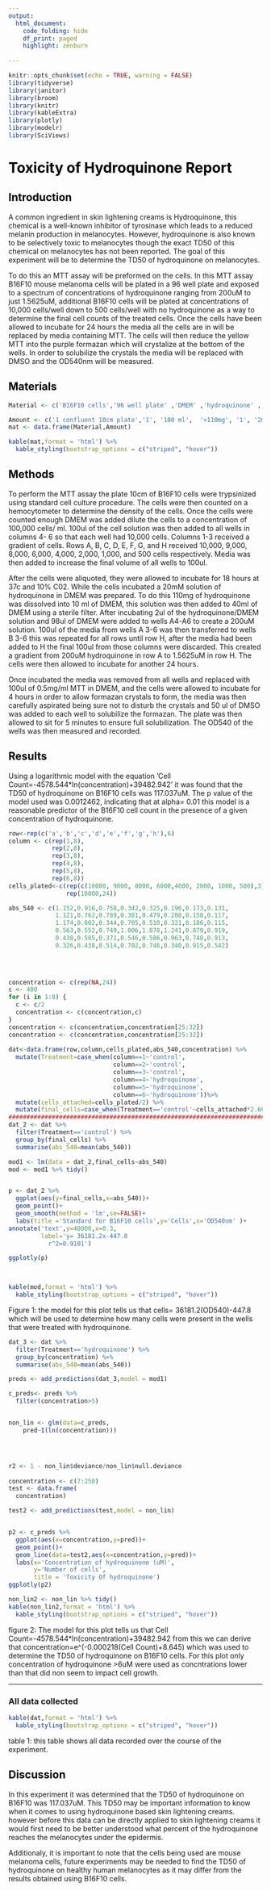 ```yaml
---
output: 
  html_document:
    code_folding: hide
    df_print: paged
    highlight: zenburn
    
---
```


<style>
.table-hover > tbody > tr:hover { 
  background-color: #0080ff;
}
</style>

```r
knitr::opts_chunk$set(echo = TRUE, warning = FALSE)
library(tidyverse)
library(janitor)
library(broom)
library(knitr)
library(kableExtra)
library(plotly)
library(modelr)
library(SciViews)
```


# <span style="color:black"> Toxicity of Hydroquinone Report </span> {.tabset}



## <span style="color:black"> Introduction </span> 
 

A common ingredient in skin lightening  creams is Hydroquinone, this chemical is a well-known inhibitor of tyrosinase which leads to a reduced melanin production in melanocytes. However, hydroquinone is also known to be selectively toxic to melanocytes though the exact TD50 of this chemical on melanocytes has not been reported. The goal of this experiment will be to determine the TD50 of hydroquinone on melanocytes.

To do this an MTT assay will be preformed on the cells. In this MTT assay B16F10 mouse melanoma cells will be plated in a 96 well plate and exposed to a spectrum of concentrations of hydroquinone ranging from 200uM to just 1.5625uM, additional B16F10 cells will be plated at concentrations of 10,000 cells/well down to 500 cells/well with no hydroquinone as a way to determine the final cell counts of the treated cells. Once the cells have been allowed to incubate for 24 hours the media all the cells are in will be replaced by media containing MTT. The cells will then reduce the yellow MTT into the purple formazan which will crystalize at the bottom of the wells. In order to solubilize the crystals the media will be replaced with DMSO and the OD540nm will be measured.


## <span style="color:black"> Materials </span> 

```r
Material <- c('B16F10 cells','96 well plate' ,'DMEM' ,'hydroquinone' ,'sterile filter' ,'MTT' ,'DMSO')

Amount <- c('1 confluent 10cm plate','1', '100 ml',  '>110mg', '1', '2ml', '2ml')
mat <- data.frame(Material,Amount)

kable(mat,format = 'html') %>% 
  kable_styling(bootstrap_options = c("striped", "hover"))
```


## <span style="color:black"> Methods </span> 

To perform the MTT assay the plate 10cm of B16F10 cells were trypsinized using standard cell culture procedure. The cells were then counted on a hemocytometer to determine the density of the cells. Once the cells were counted enough DMEM was added dilute the cells to a concentration of 100,000 cells/ ml. 100ul of the cell solution was then added to all wells in columns 4- 6 so that each well had 10,000 cells. Columns 1-3 received a gradient of cells. Rows A, B, C, D, E, F, G, and H received 10,000, 9,000, 8,000, 6,000, 4,000, 2,000, 1,000, and 500 cells respectively. Media was then added to increase the final volume of all wells to 100ul. 
	
	
After the cells were aliquoted, they were allowed to incubate for 18 hours at 37c and 10% C02. While the cells incubated a 20mM solution of hydroquinone in DMEM was prepared. To do this 110mg of hydroquinone was dissolved into 10 ml of DMEM, this solution was then added to 40ml of DMEM using a sterile filter. After incubating 2ul of the hydroquinone/DMEM solution and 98ul of DMEM were added to wells A4-A6 to create a 200uM solution. 100ul of the media from wells A 3-6 was then transferred to wells  B 3-6 this was repeated for all rows until row H, after the media had been added to H the final 100ul from those columns were discarded. This created a gradient from 200uM hydroquinone in row A to 1.5625uM in row H. The cells were then allowed to incubate for another 24 hours.
	

Once incubated the media was removed from all wells and replaced with 100ul of  0.5mg/ml MTT in DMEM, and the cells were allowed to incubate for 4 hours in order to allow formazan crystals to form, the media was then carefully aspirated being sure not to disturb the crystals and 50 ul of DMSO was added to each well to solubilize the formazan. The plate was then allowed to sit for 5 minutes to ensure full solubilization. The OD540 of the wells was then measured and recorded.


## <span style="color:black"> Results </span> 

Using a logarithmic model with the equation 'Cell Count=-4578.544*ln(concentration)+39482.942' it was found that the TD50 of hydroquinone on B16F10 cells was 117.037uM. The p value of the model used was 0.0012462, indicating that at alpha= 0.01 this model is a reasonable predictor of the B16F10 cell count in the presence of a given concentration of hydroquinone.  


```r
row<-rep(c('a','b','c','d','e','f','g','h'),6)
column <- c(rep(1,8),
            rep(2,8),
            rep(3,8),
            rep(4,8),
            rep(5,8),
            rep(6,8))
cells_plated<-c(rep(c(10000, 9000, 8000, 6000,4000, 2000, 1000, 500),3), 
                rep(10000,24))

abs_540 <- c(1.152,0.916,0.758,0.342,0.325,0.196,0.173,0.131,
             1.121,0.762,0.789,0.381,0.479,0.280,0.158,0.117,
             1.174,0.802,0.344,0.705,0.510,0.321,0.186,0.115,
             0.563,0.552,0.749,1.006,1.078,1.241,0.879,0.919,
             0.438,0.585,0.371,0.546,0.586,0.963,0.748,0.913,
             0.326,0.438,0.514,0.702,0.746,0.340,0.915,0.542)
  
	


concentration <- c(rep(NA,24))
c <- 400
for (i in 1:8) {
  c <- c/2
  concentration <- c(concentration,c)
}
concentration <- c(concentration,concentration[25:32])
concentration <- c(concentration,concentration[25:32])
 
dat<-data.frame(row,column,cells_plated,abs_540,concentration) %>% 
  mutate(Treatment=case_when(column==1~'control',
                             column==2~'control',
                             column==3~'control',
                             column==4~'hydroquinone',
                             column==5~'hydroquinone',
                             column==6~'hydroquinone'))%>% 
  mutate(cells_attached=cells_plated/2) %>% 
  mutate(final_cells=case_when(Treatment=='control'~cells_attached*2.66667^2))
##########################################################################
dat_2 <- dat %>%
  filter(Treatment=='control') %>% 
  group_by(final_cells) %>% 
  summarise(abs_540=mean(abs_540))

mod1 <- lm(data = dat_2,final_cells~abs_540)
mod <- mod1 %>% tidy()


p <- dat_2 %>%
  ggplot(aes(y=final_cells,x=abs_540))+
  geom_point()+
  geom_smooth(method = 'lm',se=FALSE)+
  labs(title ='Standard for B16F10 cells',y='Cells',x='OD540nm' )+
annotate('text',y=40000,x=0.3,
         label='y= 36181.2x-447.8
           r^2=0.9101')

ggplotly(p)
  


kable(mod,format = 'html') %>% 
  kable_styling(bootstrap_options = c("striped", "hover"))

```
Figure 1: the model for this plot tells us that cells= 36181.2(OD540)-447.8 which will be used to determine how many cells were present in the wells that were treated with hydroquinone.

```r

dat_3 <- dat %>%
  filter(Treatment=='hydroquinone') %>% 
  group_by(concentration) %>% 
  summarise(abs_540=mean(abs_540))

preds <- add_predictions(dat_3,model = mod1)

c_preds<- preds %>% 
  filter(concentration>5)


non_lin <- glm(data=c_preds,
    pred~I(ln(concentration)))




r2 <- 1 - non_lin$deviance/non_lin$null.deviance
 
concentration <- c(7:250)
test <- data.frame(
  concentration)

test2 <- add_predictions(test,model = non_lin)


p2 <- c_preds %>% 
  ggplot(aes(x=concentration,y=pred))+ 
  geom_point()+
  geom_line(data=test2,aes(x=concentration,y=pred))+
  labs(x='Concentration of hydroquinone (uM)',
       y='Number of cells',
       title = 'Toxicity Of hydroquinone')
ggplotly(p2)

non_lin2 <- non_lin %>% tidy()
kable(non_lin2,format = 'html') %>% 
  kable_styling(bootstrap_options = c("striped", "hover"))

```
figure 2: The model for this plot tells us that Cell Count=-4578.544*ln(concentration)+39482.942 from this we can derive that concentration=e^(-0.000218(Cell Count)+8.645) which was used to determine the TD50 of hydroquinone on B16F10 cells. For this plot only concentration of hydroquinone >6uM were used as concntrations lower than that did non seem to impact cell growth.  

___

### All data collected

```r
kable(dat,format = 'html') %>% 
  kable_styling(bootstrap_options = c("striped", "hover"))
```
table 1: this table shows all data recorded over the course of the experiment.


## <span style="color:black"> Discussion </span> 

In this experiment it was determined that the TD50 of hydroquinone on B16F10 was 117.037uM. This TD50 may be important information to know when it comes to using hydroquinone based skin lightening creams. however before this data can be directly applied to skin lightening creams it would first need to be better understood what percent of the hydroquinone reaches the melanocytes under the epidermis.

Additionaly, it is important to note that the cells being used are mouse melanoma cells, future experiments may be needed to find the TD50 of hydroquinone on healthy human melanocytes as it may differ from the results obtained using B16F10 cells.





